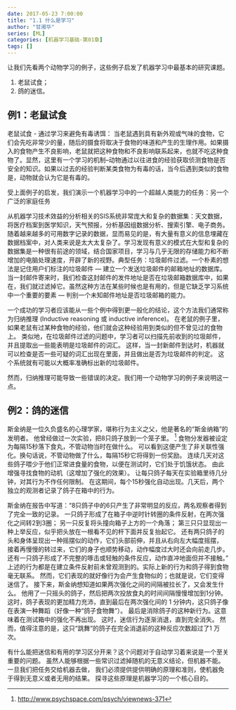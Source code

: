 ```yaml
---
date: 2017-05-23 7:00:00
title: "1.1 什么是学习"
author: "甘湘华"
series: [ML]
categories: [机器学习基础-第01章]
tags: []
---
```


让我们先看两个动物学习的例子，这些例子启发了机器学习中最基本的研究课题。

1. 老鼠试食；
2. 鸽的迷信。
<!-- more -->

## 例1：老鼠试食

老鼠试食 - 通过学习来避免有毒诱饵：
当老鼠遇到具有新外观或气味的食物，它们会先吃非常少的量，随后的摄食将取决于食物的味道和产生的生理作用。如果摄入的食物产生不良影响，老鼠就把这种食物和不良影响联系起来，也就不吃这种食物了。显然，这里有一个学习的机制--动物通过以往进食的经验获取侦测食物是否安全的知识。如果以过去的经验判断某类食物为有毒的话，当今后遇到类似的食物是，动物就会认为它是有毒的。

受上面例子的启发，我们演示一个机器学习中的一个超越人类能力的任务：另一个广泛的家庭任务

从机器学习技术效益的分析相关的SIS系统非常庞大和复杂的数据集：天文数据，将医疗档案到医学知识，天气预报，分析基因组数据分析、搜索引擎、电子商务。随着越来越多的可用数字记录的数据，显而易见的是，有大量有意义的信息埋藏在数据档案中，对人类来说是太大太复杂了。学习发现有意义的模式在大型和复杂的数据集是一种很有前途的领域，结合国家项目，学习与几乎无限的存储能力和不断增加的电脑处理速度，开辟了新的视野。典型任务：垃圾邮件过滤。一个朴素的想法是记住用户们标注的垃圾邮件 --- 建立一个发送垃圾邮件的邮箱地址的数据库。当一封邮件寄来时，我们检查这封邮件的发件地址是否在垃圾邮箱数据库中，如果在，我们就过滤掉它。虽然这种方法在某些时候也是有用的，但是它缺乏学习系统中一个重要的要素 --- 判别一个未知邮件地址是否垃圾邮箱的能力。

一个成功的学习者应该能从一些个例中得到更一般化的结论，这个方法我们通常称为归纳推理 (Inductive reasoning 或 inductive inference)。
在老鼠的例子里，如果老鼠有过某种食物的经验，他们就会这种经验用到类似的但不曾见过的食物上。
类似地，在垃圾邮件过滤的问题中，学习者可以扫描先前收到的垃圾邮件，并且提取出一些能表明是垃圾邮件的词汇。
这样，当一封新邮件到达时，机器就可以检查是否一些可疑的词汇出现在里面，并且做出是否为垃圾邮件的判定。
这个系统就有可能以大概率准确标出新的垃圾邮件。

然而，归纳推理可能导致一些错误的决定。我们用一个动物学习的例子来说明这一点。

## 例2：鸽的迷信

斯金纳是一位久负盛名的心理学家，堪称行为主义之父，他是著名的“斯金纳箱”的发明者。
他曾经做过一次实验，把8只鸽子放到一个笼子里。
^[<http://www.psychspace.com/psych/viewnews-371>]
食物分发器被设定为每隔15秒落下食丸，不管动物当时在做什么。
可以看到这便产生了非关联性强化。换句话说，不管动物做了什么，每隔15秒它将得到一份奖励。
连续几天对这些鸽子喂少于他们正常进食量的食物，以便在测试时，它们处于饥饿状态。
由此增强寻找食物的动机（这增加了强化的效果）。
让每只鸽子每天在实验箱里待几分钟，对其行为不作任何限制。
在这期间，每个15秒强化自动出现。几天后，两个独立的观测者记录了鸽子在箱中的行为。

斯金纳在报告中写道：“8只鸽子中的6只产生了非常明显的反应，两名观察者得到了完全一致的记录。
一只鸽子形成了在箱子中逆时针转圈的条件反射，在两次强化之间转2到3圈；
另一只反复将头撞向箱子上方的一个角落；
第三只只显现出一种上举反应，似乎把头放在一根看不见的杆下面并反复抬起它。
还有两只鸽子的头和身体呈现出一种摇摆似的动作，它们头部前伸，并且从右向左大幅度摇摆，
接着再慢慢的转过来，它们的身子也顺势移动，动作幅度过大时还会向前走几步。
还有一只鸽子形成了不完整的啄击或轻触的条件反应，动作直冲地面但并不接触。”
上述的行为都是在建立条件反射前未曾观测到的。实际上新的行为和鸽子得到食物毫无联系。
然而，它们表现的就好像行为会产生食物似的；也就是说，它们变得迷信了。
接下来，斯金纳想知道如果两次强化之间的间隔被拉长了，又会发生什么。
他用了一只摇头的鸽子，然后把两次投放食丸的时间间隔慢慢增加到1分钟。
这时，鸽子表现的更加精力充沛，直到最后在两次强化间的 1 分钟内，这只鸽子像在表演一种舞蹈（好像一种“鸽子食物舞”）。
最后是消除鸽子的这种新行为。这意味着在测试箱中的强化不再出现。
这时，迷信行为逐渐消退，直到完全消失。
然而，值得注意的是，这只“跳舞”的鸽子在完全消退前的这种反应次数超过了1 万次。


有什么能把迷信和有用的学习区分开来？这个问题对于自动学习着来说是一个至关重要的问题。
虽然人能够根据一些常识过滤掉随机的无意义结论，但机器不能。一旦我们把任务交给机器去做，
我们必须提供提供明确的原理和准则，使机器免于得到无意义或者无用的结果。
探寻这些原理是机器学习的一个核心目的。

<!-- 接下来，我们更深入地研究老鼠试食的例子，探寻为什么老鼠的学习会比鸽子的学习更成功。 -->
